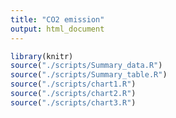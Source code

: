 ```yaml
---
title: "CO2 emission"
output: html_document
---
```


```r

library(knitr)
source("./scripts/Summary_data.R")
source("./scripts/Summary_table.R")
source("./scripts/chart1.R")
source("./scripts/chart2.R")
source("./scripts/chart3.R")

```





```r



```